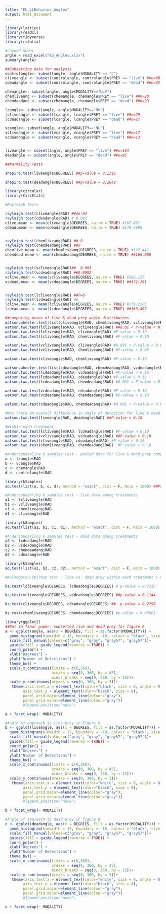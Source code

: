 ```yaml
---
title: "Eb_LLBehavior_Angles"
output: html_document
---
```



```r
library(lattice)
library(readxl)
library(tidyverse)
library(rstatix)

#Loaded Sheet 
angle = read_excel("Eb_Angles.xlsx")
summary(angle) 
```



```r
##Subsetting data for analysis 
controlangle<- subset(angle, angle$MODALITY == "C")
cliveangle <- subset(controlangle, controlangle$PREY == "live") ##n=38
cdeadangle <- subset(controlangle, controlangle$PREY == "dead") ##n=32

chemangle<- subset(angle, angle$MODALITY=="NLV")
chemliveang <- subset(chemangle, chemangle$PREY == "live") ##n=20
chemdeadang <- subset(chemangle, chemangle$PREY == "dead") ##n=23

lcangle<- subset(angle, angle$MODALITY=="NV")
lcliveangle <- subset(lcangle, lcangle$PREY == "live") ##n=29
lcdeadangle <- subset(lcangle, lcangle$PREY == "dead") ##n=27

vcangle<- subset(angle, angle$MODALITY=="NL")
vcliveangle <- subset(vcangle, vcangle$PREY == "live") ##n=17
vcdeadangle <- subset(vcangle, vcangle$PREY == "dead") ##n=13


liveangle <- subset(angle, angle$PREY == "live") ##n=104
deadangle <- subset(angle, angle$PREY == "dead") ##n=95
```

```r
##Normality Tests

shapiro.test(liveangle$DEGREES) ##p-value = 0.1315 

shapiro.test(deadangle$DEGREES) ##p-value = 0.1842

```



```r
library(circular)
library(CircStats)

#Rayleigh tests 

rayleigh.test(cliveangle$RAD) ##1e-04 
rayleigh.test(cdeadangle$RAD) # 0.002
clive.mean <- mean(cliveangle$DEGREES, na.rm = TRUE) #167.801
cdead.mean <- mean(cdeadangle$DEGREES, na.rm = TRUE) #179.4995


rayleigh.test(chemliveang$RAD) ## 0
rayleigh.test(chemdeadang$RAD) ##0
chemlive.mean <- mean(chemliveang$DEGREES, na.rm = TRUE) #192.441
chemdead.mean <- mean(chemdeadang$DEGREES, na.rm = TRUE) ##165.086


rayleigh.test(vcliveangle$RAD)##  0.003   
rayleigh.test(vcdeadangle$RAD) ##0.0082 
vclive.mean <- mean(vcliveangle$DEGREES, na.rm = TRUE) #202.127
vcdead.mean <- mean(vcdeadangle$DEGREES, na.rm = TRUE) ##172.191


rayleigh.test(lcliveangle$RAD) ##P=0
rayleigh.test(lcdeadangle$RAD) #0
lclive.mean <- mean(lcliveangle$DEGREES, na.rm = TRUE) #179.2205
lcdead.mean <- mean(lcdeadangle$DEGREES, na.rm = TRUE) ##163.497
```


```r
##comparing means of live & dead prey angle distributons 
watson.wheeler.test(list(cliveangle$RAD, chemliveang$RAD, vcliveangle$RAD, lcliveangle$RAD)) ##p-value = 0.03611
watson.two.test(lcliveangle$RAD, vcliveangle$RAD) ##0.01 < P-value < 0.05 
watson.two.test(lcliveangle$RAD, cliveangle$RAD) #P-value > 0.10 
watson.two.test(lcliveangle$RAD, chemliveang$RAD) #P-value > 0.10 

watson.two.test(vcliveangle$RAD, cliveangle$RAD) #0.001 < P-value < 0.01 
watson.two.test(vcliveangle$RAD, chemliveang$RAD) #P-value > 0.05 

watson.two.test(cliveangle$RAD, chemliveang$RAD) #P-value > 0.10 

watson.wheeler.test(list(cdeadangle$RAD, chemdeadang$RAD, vcdeadangle$RAD, lcdeadangle$RAD)) ##p-value = 0.02462
watson.two.test(lcdeadangle$RAD, vcdeadangle$RAD) #P-value > 0.10 
watson.two.test(lcdeadangle$RAD, cdeadangle$RAD) #P-value > 0.10 
watson.two.test(lcdeadangle$RAD, chemdeadang$RAD) #0.001 < P-value < 0.01 

watson.two.test(vcdeadangle$RAD, cdeadangle$RAD) #P-value > 0.10  
watson.two.test(vcdeadangle$RAD, chemdeadang$RAD) #P-value > 0.10

watson.two.test(cdeadangle$RAD, chemdeadang$RAD) #0.001 < P-value < 0.01 

#Was there an overall difference in angle of detection for live & dead prey 
watson.two.test(liveangle$RAD, deadangle$RAD) ##P-value > 0.10

#Within each treatment 
watson.two.test(lcliveangle$RAD, lcdeadangle$RAD) #P-value > 0.10 
watson.two.test(vcliveangle$RAD, vcdeadangle$RAD) ##P-value > 0.10 
watson.two.test(cliveangle$RAD, cdeadangle$RAD) #P-value > 0.10 
watson.two.test(chemliveang$RAD, chemdeadang$RAD)  #P-value > 0.10 
```



```r
#Andersondarling k samples test - pooled data for live & dead prey compared among treatments 
a <- lcangle$RAD
b <- vcangle$RAD
c <- chemangle$RAD
d <- controlangle$RAD

library(kSamples)
ad.test(list(a, b, c, d), method = "exact", dist = F, Nsim = 1000) ##Pvalues = 0.103 for v1 and v2 

#Andersondarling k samples test - live data among treatments 
a1 <- lcliveangle$RAD
b1 <- vcliveangle$RAD
c1 <- chemliveang$RAD
d1 <- cliveangle$RAD

library(kSamples)
ad.test(list(a1, b1, c1, d1), method = "exact", dist = F, Nsim = 1000) ##p-values v1: 0.074, 0.075

#Andersondarling k samples test - dead data among treatments 
a2 <- lcdeadangle$RAD
b2 <- vcdeadangle$RAD
c2 <- chemdeadang$RAD
d2 <- cdeadangle$RAD

library(kSamples)
ad.test(list(a2, b2, c2, d2), method = "exact", dist = F, Nsim = 1000) ##p-values v1: 0.199, 0.199
```



```r
#Kolmogorov-Smirnov test - live vs. dead prey within each treatment / modality 

ks.test(lcliveangle$DEGREES, lcdeadangle$DEGREES) # p-value = 0.7315

ks.test(vcliveangle$DEGREES, vcdeadangle$DEGREES) ##p-value = 0.1144

ks.test(cliveangle$DEGREES, cdeadangle$DEGREES) ##  p-value = 0.2796

ks.test(chemliveang$DEGREES, chemdeadang$DEGREES) #p-value = 0.05001
```



```r
library(ggplot2)
##Not in final paper, subsetted live and dead prey for figure 9
a <- ggplot(angle, aes(x = DEGREES, fill = as.factor(MODALITY))) +
  geom_histogram(binwidth = 15, boundary = -10, colour = "black", size = 0.25) +
  scale_fill_manual(values=c("gray", "gray", "gray57", "gray57"))+
  guides(fill = guide_legend(reverse = TRUE)) +
  coord_polar() +
  xlab("Degrees") +
  ylab("Number of Detections") +
  theme_bw() +
  scale_x_continuous(limits = c(0,360),
                     breaks = seq(0, 360, by = 45),
                     minor_breaks = seq(0, 360, by = 15))+
  scale_y_continuous(breaks = seq(0, 360, by = 3))+
   theme(axis.text.x = element_text(color="black", size = 8, angle = 0, vjust = 2, hjust = 5),
        axis.text.y = element_text(color="black", size = 8),
        panel.grid.major=element_line(colour="gray"),
        panel.grid.minor=element_line(colour="gray"))
        #legend.position="none")

a + facet_wrap(~ MODALITY)
```


```r
#Angle of approach to live prey in Figure 9 
b <- ggplot(liveangle, aes(x = DEGREES, fill = as.factor(MODALITY))) +
  geom_histogram(binwidth = 15, boundary = -10, colour = "black", size = 0.25) +
  scale_fill_manual(values=c("gray", "gray", "gray57", "gray57"))+
  guides(fill = guide_legend(reverse = TRUE)) +
  coord_polar() +
  xlab("Degrees") +
  ylab("Number of Detections") +
  theme_bw() +
  scale_x_continuous(limits = c(0,360),
                     breaks = seq(0, 360, by = 45),
                     minor_breaks = seq(0, 360, by = 15))+
  scale_y_continuous(breaks = seq(0, 360, by = 3))+
   theme(axis.text.x = element_text(color="white", size = 8, angle = 0, vjust = 2, hjust = 5),
        axis.text.y = element_text(color="black", size = 8),
        panel.grid.major=element_line(colour="gray"),
        panel.grid.minor=element_line(colour="gray"))
        #legend.position="none")

b + facet_wrap(~ MODALITY)
```


```r
#Angle of approach to dead prey in figure 9
c <- ggplot(deadangle, aes(x = DEGREES, fill = as.factor(MODALITY))) +
  geom_histogram(binwidth = 15, boundary = -10, colour = "black", size = 0.25) +
  scale_fill_manual(values=c("gray", "gray", "gray57", "gray57"))+
  guides(fill = guide_legend(reverse = TRUE)) +
  coord_polar() +
  xlab("Degrees") +
  ylab("Number of Detections") +
  theme_bw() +
  scale_x_continuous(limits = c(0,360),
                     breaks = seq(0, 360, by = 45),
                     minor_breaks = seq(0, 360, by = 15))+
  scale_y_continuous(breaks = seq(0, 360, by = 3))+
   theme(axis.text.x = element_text(color="white", size = 8, angle = 0, vjust = 2, hjust = 5),
        axis.text.y = element_text(color="black", size = 8),
        panel.grid.major=element_line(colour="gray"),
        panel.grid.minor=element_line(colour="gray"))
        #legend.position="none")

c + facet_wrap(~ MODALITY)
```


